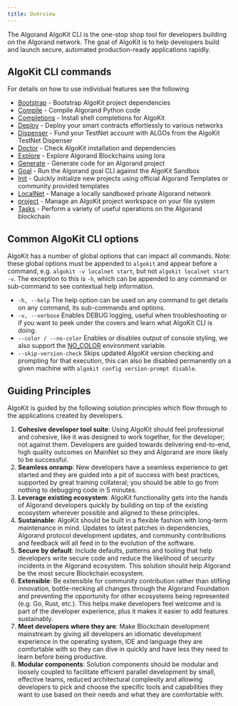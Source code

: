 ```yaml
---
title: Overview
---
```


The Algorand AlgoKit CLI is the one-stop shop tool for developers building on the Algorand network. The goal of AlgoKit is to help developers build and launch secure, automated production-ready applications rapidly.

## AlgoKit CLI commands

For details on how to use individual features see the following

- [Bootstrap](/build/algokit/cli/features/project_cmd/bootstrap/) - Bootstrap AlgoKit project dependencies
- [Compile](/build/algokit/cli/features/compile/) - Compile Algorand Python code
- [Completions](/build/algokit/cli/features/completions/) - Install shell completions for AlgoKit
- [Deploy](/build/algokit/cli/features/project_cmd/deploy/) - Deploy your smart contracts effortlessly to various networks
- [Dispenser](/build/algokit/cli/features/dispenser/) - Fund your TestNet account with ALGOs from the AlgoKit TestNet Dispenser
- [Doctor](/build/algokit/cli/features/doctor/) - Check AlgoKit installation and dependencies
- [Explore](/build/algokit/cli/features/explore/) - Explore Algorand Blockchains using lora
- [Generate](/build/algokit/cli/features/generate/) - Generate code for an Algorand project
- [Goal](/build/algokit/cli/features/goal/) - Run the Algorand goal CLI against the AlgoKit Sandbox
- [Init](/build/algokit/cli/features/init/) - Quickly initialize new projects using official Algorand Templates or community provided templates
- [LocalNet](/build/algokit/cli/features/localnet/) - Manage a locally sandboxed private Algorand network
- [project](/build/algokit/cli/features/project/) - Manage an AlgoKit project workspace on your file system
- [Tasks](/build/algokit/cli/features/task/) - Perform a variety of useful operations on the Algorand blockchain

## Common AlgoKit CLI options

AlgoKit has a number of global options that can impact all commands. Note: these global options must be appended to `algokit` and appear before a command, e.g. `algokit -v localnet start`, but not `algokit localnet start -v`. The exception to this is `-h`, which can be appended to any command or sub-command to see contextual help information.

- `-h, --help` The help option can be used on any command to get details on any command, its sub-commands and options.
- `-v, --verbose` Enables DEBUG logging, useful when troubleshooting or if you want to peek under the covers and learn what AlgoKit CLI is doing.
- `--color / --no-color` Enables or disables output of console styling, we also support the [NO_COLOR](https://no-color.org) environment variable.
- `--skip-version-check` Skips updated AlgoKit version checking and prompting for that execution, this can also be disabled permanently on a given machine with `algokit config version-prompt disable`.

## Guiding Principles

AlgoKit is guided by the following solution principles which flow through to the applications created by developers.

1. **Cohesive developer tool suite**: Using AlgoKit should feel professional and cohesive, like it was designed to work together, for the developer; not against them. Developers are guided towards delivering end-to-end, high quality outcomes on MainNet so they and Algorand are more likely to be successful.
2. **Seamless onramp**: New developers have a seamless experience to get started and they are guided into a pit of success with best practices, supported by great training collateral; you should be able to go from nothing to debugging code in 5 minutes.
3. **Leverage existing ecosystem**: AlgoKit functionality gets into the hands of Algorand developers quickly by building on top of the existing ecosystem wherever possible and aligned to these principles.
4. **Sustainable**: AlgoKit should be built in a flexible fashion with long-term maintenance in mind. Updates to latest patches in dependencies, Algorand protocol development updates, and community contributions and feedback will all feed in to the evolution of the software.
5. **Secure by default**: Include defaults, patterns and tooling that help developers write secure code and reduce the likelihood of security incidents in the Algorand ecosystem. This solution should help Algorand be the most secure Blockchain ecosystem.
6. **Extensible**: Be extensible for community contribution rather than stifling innovation, bottle-necking all changes through the Algorand Foundation and preventing the opportunity for other ecosystems being represented (e.g. Go, Rust, etc.). This helps make developers feel welcome and is part of the developer experience, plus it makes it easier to add features sustainably.
7. **Meet developers where they are**: Make Blockchain development mainstream by giving all developers an idiomatic development experience in the operating system, IDE and language they are comfortable with so they can dive in quickly and have less they need to learn before being productive.
8. **Modular components**: Solution components should be modular and loosely coupled to facilitate efficient parallel development by small, effective teams, reduced architectural complexity and allowing developers to pick and choose the specific tools and capabilities they want to use based on their needs and what they are comfortable with.
